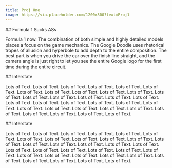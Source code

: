 ```yaml
---
title: Proj One
image: https://via.placeholder.com/1200x800?text=Proj1
---
```


<Hero
  title="F1 Google Doodle"
  image="https://via.placeholder.com/1200x800?text=Proj1"
/>

<ThreeColText left="Final" right="2023">
## Formula 1 Sucks ASs

Formula 1  now. The combination of both simple and highly detailed models places a focus on the game mechanics. The Google Doodle uses rhetorical tropes of allusion and hyperbole to add depth to the entire composition. The best part is when you drive the car over the finish line straight, and the camera angle is just right to let you see the entire Google logo for the first time during the entire circuit.

</ThreeColText>

<FullWidthImage src="https://via.placeholder.com/1920x1080" alt="Dayum" />

<ImageAndText image="https://via.placeholder.com/600x400" alt="test" >
## Interstate

Lots of Text. Lots of Text. Lots of Text. Lots of Text. Lots of Text. Lots of Text. Lots of Text. Lots of Text. Lots of Text. Lots of Text. Lots of Text. Lots of Text. Lots of Text. Lots of Text. Lots of Text. Lots of Text. Lots of Text. Lots of Text. Lots of Text. Lots of Text. Lots of Text. Lots of Text. Lots of Text. Lots of Text. Lots of Text. Lots of Text. Lots of Text. Lots of Text. Lots of Text. Lots of Text. Lots of Text. Lots of Text. Lots of Text.

</ImageAndText>

<ImageAndText image="https://via.placeholder.com/600x400" alt="test" imageOn="right" >
## Interstate

Lots of Text. Lots of Text. Lots of Text. Lots of Text. Lots of Text. Lots of Text. Lots of Text. Lots of Text. Lots of Text. Lots of Text. Lots of Text. Lots of Text. Lots of Text. Lots of Text. Lots of Text. Lots of Text. Lots of Text. Lots of Text. Lots of Text. Lots of Text. Lots of Text. Lots of Text. Lots of Text. Lots of Text. Lots of Text. Lots of Text. Lots of Text. Lots of Text. Lots of Text. Lots of Text. Lots of Text. Lots of Text. Lots of Text.

</ImageAndText>

<HalfAndHalf image1="https://via.placeholder.com/600x400" image2="https://via.placeholder.com/600x400" alt1="left" alt2="right" />
<HalfAndHalf image1="https://via.placeholder.com/600x400" image2="https://via.placeholder.com/600x400" alt1="left" alt2="right" />
